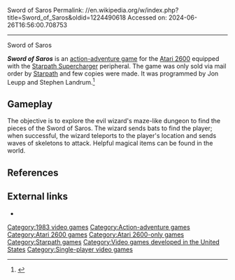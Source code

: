 Sword of Saros
Permalink: //en.wikipedia.org/w/index.php?title=Sword_of_Saros&oldid=1224490618
Accessed on: 2024-06-26T16:56:00.708753



------
Sword of Saros
{{Short description|1983 video game}}
{{More citations needed|date=April 2021}}
{{Infobox video game
| title = Sword of Saros
| image = Sword of Saros cover.jpg
| programmer = Jon Leupp<br>Stephen Landrum
| developer = [[Starpath]]
| publisher = [[Starpath]]
| released = {{vgrelease|NA|1983}}
| platforms = [[Atari 2600]]
| genre = [[Action-adventure game]]
| modes = [[Single-player video game|Single-player]]
}}

'''''Sword of Saros''''' is an [[action-adventure game]] for the [[Atari 2600]] equipped with the [[Starpath Supercharger]] peripheral. The game was only sold via mail order by [[Starpath]] and few copies were made. It was programmed by Jon Leupp and Stephen Landrum.<ref>{{cite journal |journal=The 2600 Connection |url=http://www.2600connection.com/interviews/stephen_landrum/interview_stephen_landrum.html |title=Interview: Stephen Landrum |last1=Hague |first1=James |date=1993|archive-url=https://web.archive.org/web/20170223220728/http://www.2600connection.com/interviews/stephen_landrum/interview_stephen_landrum.html |archive-date=2017-02-23 }}</ref>

==Gameplay==
The objective is to explore the evil wizard's maze-like dungeon to find the pieces of the Sword of Saros. The wizard sends bats to find the player; when successful, the wizard teleports to the player's location and sends waves of skeletons to attack. Helpful magical items can be found in the world.

==References==
{{Reflist}}

==External links==
* {{atarimania|id=13627}}

[[Category:1983 video games]]
[[Category:Action-adventure games]]
[[Category:Atari 2600 games]]
[[Category:Atari 2600-only games]]
[[Category:Starpath games]]
[[Category:Video games developed in the United States]]
[[Category:Single-player video games]]

{{atari-console-stub}}
